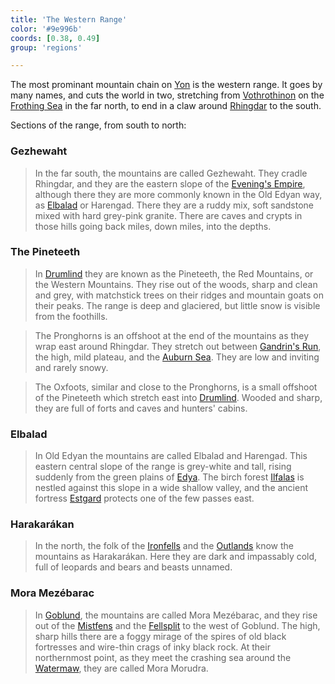 ```yaml
---
title: 'The Western Range'
color: '#9e996b'
coords: [0.38, 0.49]
group: 'regions'

---
```


The most prominant mountain chain on [Yon]() is the western range. It goes by many names, and cuts the world in two, stretching from [Vothrothinon]() on the [Frothing Sea]() in the far north, to end in a claw around [Rhingdar]() to the south.

Sections of the range, from south to north:

### Gezhewaht

> In the far south, the mountains are called Gezhewaht. They cradle Rhingdar, and they are the eastern slope of the [Evening's Empire](eveningsempire), although there they are more commonly known in the Old Edyan way, as [Elbalad](mountains#elbalad) or Harengad. There they are a ruddy mix, soft sandstone mixed with hard grey-pink granite. There are caves and crypts in those hills going back miles, down miles, into the depths.

### The Pineteeth

> In [Drumlind]() they are known as the Pineteeth, the Red Mountains, or the Western Mountains. They rise out of the woods, sharp and clean and grey, with matchstick trees on their ridges and mountain goats on their peaks. The range is deep and glaciered, but little snow is visible from the foothills.

> The Pronghorns is an offshoot at the end of the mountains as they wrap east around Rhingdar. They stretch out between [Gandrin's Run](), the high, mild plateau, and the [Auburn Sea](auburnsea). They are low and inviting and rarely snowy.

> The Oxfoots, similar and close to the Pronghorns, is a small offshoot of the Pineteeth which stretch east into [Drumlind](). Wooded and sharp, they are full of forts and caves and hunters' cabins.

### Elbalad

> In Old Edyan the mountains are called Elbalad and Harengad. This eastern central slope of the range is grey-white and tall, rising suddenly from the green plains of [Edya](). The birch forest [Ilfalas]() is nestled against this slope in a wide shallow valley, and the ancient fortress [Estgard]() protects one of the few passes east.

### Harakarákan

> In the north, the folk of the [Ironfells]() and the [Outlands]() know the mountains as Harakarákan. Here they are dark and impassably cold, full of leopards and bears and beasts unnamed.

### Mora Mezébarac

> In [Goblund](), the mountains are called Mora Mezébarac, and they rise out of the [Mistfens](goblund) and the [Fellsplit](ironfells) to the west of Goblund. The high, sharp hills there are a foggy mirage of the spires of old black fortresses and wire-thin crags of inky black rock. At their northernmost point, as they meet the crashing sea around the [Watermaw](), they are called Mora Morudra.